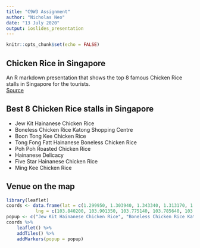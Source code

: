 ```yaml
---
title: "C9W3 Assignment"
author: "Nicholas Neo"
date: "13 July 2020"
output: ioslides_presentation
---
```


```r
knitr::opts_chunk$set(echo = FALSE)
```

## Chicken Rice in Singapore

An R markdown presentation that shows the top 8 famous Chicken Rice stalls in Singapore for the tourists.  
[Source](https://www.womensweekly.com.sg/gallery/family/best-chicken-rice-stalls-we-love-in-singapore/)


## Best 8 Chicken Rice stalls in Singapore

- Jew Kit Hainanese Chicken Rice
- Boneless Chicken Rice Katong Shopping Centre
- Boon Tong Kee Chicken Rice
- Tong Fong Fatt Hainanese Boneless Chicken Rice
- Poh Poh Roasted Chicken Rice
- Hainanese Delicacy
- Five Star Hainanese Chicken Rice
- Ming Kee Chicken Rice

## Venue on the map

```r
library(leaflet)
coords <- data.frame(lat = c(1.299950, 1.303940, 1.343340, 1.313170, 1.320520, 1.307180, 1.307200, 1.348290),
           lng = c(103.840200, 103.901350, 103.775140, 103.785640, 103.742630, 103.833810, 103.906420, 103.853170))
popup <- c("Jew Kit Hainanese Chicken Rice", "Boneless Chicken Rice Katong Shopping Centre", "Boon Tong Kee Chicken Rice", "Tong Fong Fatt Hainanese Boneless Chicken Rice", "Poh Poh Roasted Chicken Rice", "Hainanese Delicacy", "Five Star Hainanese Chicken Rice", "Ming Kee Chicken Rice")
coords %>% 
    leaflet() %>%
    addTiles() %>%
    addMarkers(popup = popup)
```

